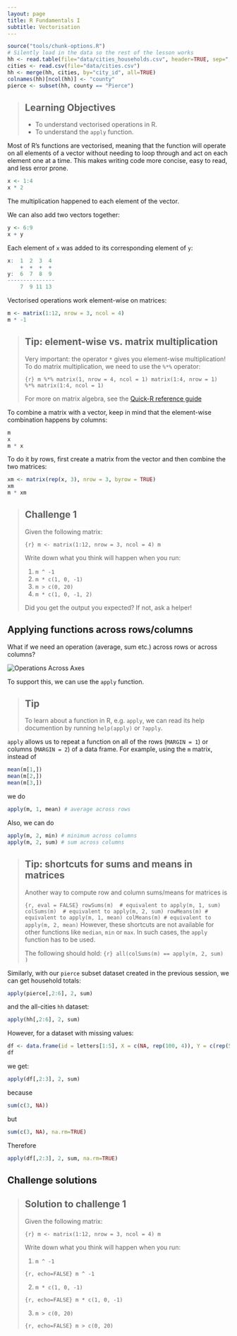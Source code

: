```yaml
---
layout: page
title: R Fundamentals I
subtitle: Vectorisation
---
```


```r
source("tools/chunk-options.R")
# Silently load in the data so the rest of the lesson works
hh <- read.table(file="data/cities_households.csv", header=TRUE, sep=",")
cities <- read.csv(file="data/cities.csv")
hh <- merge(hh, cities, by="city_id", all=TRUE)
colnames(hh)[ncol(hh)] <- "county"
pierce <- subset(hh, county == "Pierce")
```

> ## Learning Objectives {.objectives}
>
> * To understand vectorised operations in R.
> * To understand the `apply` function.
>

Most of R's functions are vectorised, meaning that the function will
operate on all elements of a vector without needing to loop through
and act on each element one at a time. This makes writing code more
concise, easy to read, and less error prone.


```r
x <- 1:4
x * 2
```

The multiplication happened to each element of the vector.

We can also add two vectors together:

```r
y <- 6:9
x + y
```

Each element of `x` was added to its corresponding element of `y`:

```r
x:  1  2  3  4
    +  +  +  +
y:  6  7  8  9
---------------
    7  9 11 13
```


Vectorised operations work element-wise on matrices:

```r
m <- matrix(1:12, nrow = 3, ncol = 4)
m * -1  
```
 

> ## Tip: element-wise vs. matrix multiplication {.callout}
>
> Very important: the operator `*` gives you element-wise multiplication!
> To do matrix multiplication, we need to use the `%*%` operator:
> 
> ```{r}
> m %*% matrix(1, nrow = 4, ncol = 1)
> matrix(1:4, nrow = 1) %*% matrix(1:4, ncol = 1)
> ```
>
> For more on matrix algebra, see the [Quick-R reference
> guide](http://www.statmethods.net/advstats/matrix.html)

To combine a matrix with a vector, keep in mind that the element-wise combination happens by columns:
```r
m
x
m * x
```
To do it by rows, first create a matrix from the vector and then combine the two matrices:
```r
xm <- matrix(rep(x, 3), nrow = 3, byrow = TRUE)
xm
m * xm
```


> ## Challenge 1 {.challenge}
>
> Given the following matrix:
>
> ```{r}
> m <- matrix(1:12, nrow = 3, ncol = 4)
> m
> ```
>
> Write down what you think will happen when you run:
>
> 1. `m ^ -1`
> 2. `m * c(1, 0, -1)`
> 3. `m > c(0, 20)`
> 4. `m * c(1, 0, -1, 2)`
>
> Did you get the output you expected? If not, ask a helper!
>



## Applying functions across rows/columns

What if we need an operation (average, sum etc.)  across rows or across columns? 

<img src="fig/r-operations-across-axes.svg" alt="Operations Across Axes" />

To support this, we can use the `apply` function.

> ## Tip {.callout}
>
> To learn about a function in R, e.g. `apply`, we can read its help
> documention by running `help(apply)` or `?apply`.

`apply` allows us to repeat a function on all of the rows (`MARGIN = 1`) or columns (`MARGIN = 2`) of a data frame. For example, using the `m` matrix, instead of
```r
mean(m[1,])
mean(m[2,])
mean(m[3,])
```
we do
```r
apply(m, 1, mean) # average across rows
```
Also, we can do
```r
apply(m, 2, min) # minimum across columns
apply(m, 2, sum) # sum across columns
```

> ## Tip: shortcuts for sums and means in matrices {.callout}
>
> Another way to compute row and column sums/means for matrices is
>
> ```{r, eval = FALSE}
> rowSums(m)  # equivalent to apply(m, 1, sum)
> colSums(m)  # equivalent to apply(m, 2, sum)
> rowMeans(m) # equivalent to apply(m, 1, mean)
> colMeans(m) # equivalent to apply(m, 2, mean)
> ```
> However, these shortcuts are not available for other functions like `median`, `min` or `max`. In such cases, the 
> `apply` function has to be used.
>
> The following should hold:
> ```{r}
> all(colSums(m) == apply(m, 2, sum) )
> ```


Similarly, with our `pierce` subset dataset created in the previous session, we can get household totals:
```r
apply(pierce[,2:6], 2, sum)
```
and the all-cities `hh` dataset:
```r
apply(hh[,2:6], 2, sum)
```

However, for a dataset with missing values:
```r
df <- data.frame(id = letters[1:5], X = c(NA, rep(100, 4)), Y = c(rep(5, 3), NA, NA))
df
```

we get:
```r
apply(df[,2:3], 2, sum)
```

because
```r
sum(c(3, NA))
```


but
```r
sum(c(3, NA), na.rm=TRUE)
```

Therefore
```r
apply(df[,2:3], 2, sum, na.rm=TRUE)
```


## Challenge solutions

> ## Solution to challenge 1 {.challenge}
>
> Given the following matrix:
>
> ```{r}
> m <- matrix(1:12, nrow = 3, ncol = 4)
> m
> ```
>
>
> Write down what you think will happen when you run:
>
> 1. `m ^ -1`
>
> ```{r, echo=FALSE}
> m ^ -1
> ```
>
> 2. `m * c(1, 0, -1)`
>
> ```{r, echo=FALSE}
> m * c(1, 0, -1)
> ```
>
> 3. `m > c(0, 20)`
>
> ```{r, echo=FALSE}
> m > c(0, 20)
> ```
>


